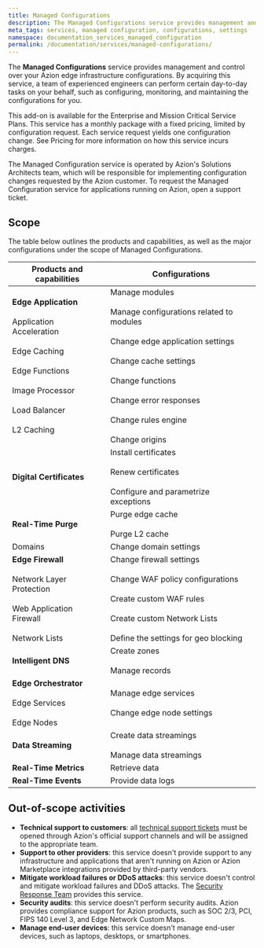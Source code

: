 ```yaml
---
title: Managed Configurations
description: The Managed Configurations service provides management and control over your Azion edge infrastructure configurations. By acquiring this service, a team of experienced engineers can perform certain day-to-day tasks on your behalf, such as configuring, monitoring, and maintaining the configurations for you.
meta_tags: services, managed configuration, configurations, settings
namespace: documentation_services_managed_configuration
permalink: /documentation/services/managed-configurations/
---
```


The **Managed Configurations** service provides management and control over your Azion edge infrastructure configurations. By acquiring this service, a team of experienced engineers can perform certain day-to-day tasks on your behalf, such as configuring, monitoring, and maintaining the configurations for you.

This add-on is available for the Enterprise and Mission Critical Service Plans. This service has a monthly package with a fixed pricing, limited by configuration request. Each service request yields one configuration change. See Pricing for more information on how this service incurs charges.

The Managed Configuration service is operated by Azion's Solutions Architects team, which will be responsible for implementing configuration changes requested by the Azion customer. To request the Managed Configuration service for applications running on Azion, open a support ticket. 

## Scope

The table below outlines the products and capabilities, as well as the major configurations under the scope of Managed Configurations.

| Products and capabilities | Configurations |
| --- | --- |
| **Edge Application**<br></br>Application Acceleration <br></br>Edge Caching<br></br>Edge Functions<br></br>Image Processor<br></br>Load Balancer<br></br>L2 Caching | Manage modules <br></br>Manage configurations related to modules<br></br>Change edge application settings<br></br>Change cache settings<br></br>Change functions<br></br>Change error responses<br></br>Change rules engine<br></br>Change origins |
| **Digital Certificates** | Install certificates<br></br>Renew certificates<br></br>Configure and parametrize exceptions |
| **Real-Time Purge** | Purge edge cache<br></br>Purge L2 cache |
| Domains | Change domain settings |
| **Edge Firewall**<br></br>Network Layer Protection<br></br>Web Application Firewall<br></br>Network Lists | Change firewall settings<br></br>Change WAF policy configurations<br></br>Create custom WAF rules<br></br>Create custom Network Lists<br></br>Define the settings for geo blocking |
| **Intelligent DNS** | Create zones<br></br>Manage records | 
| **Edge Orchestrator**<br></br>Edge Services<br></br>Edge Nodes | Manage edge services <br></br>Change edge node settings |
| **Data Streaming** | Create data streamings<br></br>Manage data streamings |
| **Real-Time Metrics** | Retrieve data |
| **Real-Time Events** | Provide data logs |

## Out-of-scope activities

- **Technical support to customers**: all [technical support tickets](/en/documentation/products/guides/open-tickets/) must be opened through Azion's official support channels and will be assigned to the appropriate team.
- **Support to other providers**: this service doesn't provide support to any infrastructure and applications that aren't running on Azion or Azion Marketplace integrations provided by third-party vendors.
- **Mitigate workload failures or DDoS attacks**: this service doesn't control and mitigate workload failures and DDoS attacks. The [Security Response Team](/en/documentation/services/security-response-team/) provides this service.
- **Security audits**: this service doesn't perform security audits. Azion provides compliance support for Azion products, such as SOC 2/3, PCI, FIPS 140 Level 3, and Edge Network Custom Maps.
- **Manage end-user devices**: this service doesn't manage end-user devices, such as laptops, desktops, or smartphones.
